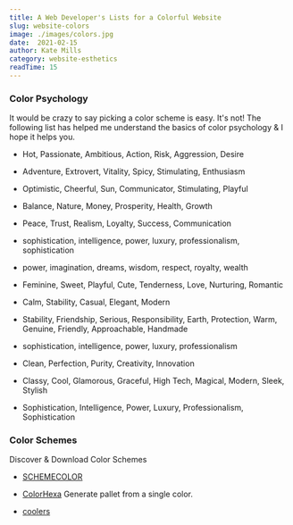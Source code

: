 ```yaml
---
title: A Web Developer's Lists for a Colorful Website
slug: website-colors
image: ./images/colors.jpg
date:  2021-02-15
author: Kate Mills
category: website-esthetics
readTime: 15
---
```





<section className="mdx-page">

<article className="mdx-article">

<h3 className="display font">Color Psychology</h3>
    It would be crazy to say picking a color scheme is easy.  It's not! The following list has helped me understand the basics of color psychology & I hope it helps you.

<ul data-bullet-list>
    <li><p><span color="red">Hot, Passionate, Ambitious, Action, Risk, Aggression, Desire</span></p></li>
    <li><p><span color="orange">Adventure, Extrovert, Vitality, Spicy, Stimulating, Enthusiasm</span></p></li>
    <li><p><span color="yellow">Optimistic, Cheerful, Sun, Communicator, Stimulating, Playful</span></p></li>
    <li><p><span color="green">Balance, Nature, Money, Prosperity, Health, Growth</span></p></li>
    <li><p><span color="blue">Peace, Trust, Realism, Loyalty, Success, Communication</span></p></li>
    <li><p><span color="turquoise">sophistication, intelligence, power, luxury, professionalism, sophistication</span></p></li>
    <li><p><span color="purple">power, imagination, dreams, wisdom, respect, royalty, wealth</span></p></li>
    <li><p><span color="pink">Feminine, Sweet, Playful, Cute, Tenderness, Love, Nurturing, Romantic</span></p></li>
    <li><p><span color="grey">Calm, Stability, Casual, Elegant, Modern</span></p></li>
    <li><p><span color="brown">Stability, Friendship, Serious, Responsibility, Earth, Protection, Warm, Genuine, Friendly, Approachable, Handmade</span></p></li>
    <li><p><span color="black">sophistication, intelligence, power, luxury, professionalism</span></p></li>
    <li><p><span color="white">Clean, Perfection, Purity, Creativity, Innovation</span></p></li>
    <li><p><span color="silver">Classy, Cool, Glamorous, Graceful, High Tech, Magical, Modern, Sleek, Stylish</span></p></li>
    <li><p><span color="gold">Sophistication, Intelligence, Power, Luxury, Professionalism, Sophistication</span></p></li>
    </ul>
</article>

<article className="mdx-article">
  <h3 className="display font">Color Schemes</h3>
  <p>Discover & Download Color Schemes</p>
<ul data-bullet-list>
<li><p>
  <a href="https://www.schemecolor.com/"  target="_blank">SCHEMECOLOR</a>
</p></li>
<li><p>
  <a href="https://www.colorhexa.com/"  target="_blank">ColorHexa</a>  Generate pallet from a single color.
</p></li>
<li><p>
  <a href="https://coolors.co/"  target="_blank">coolers</a>
</p></li>

</ul>
</article>
</section>
